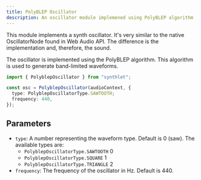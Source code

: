```yaml
---
title: PolyBLEP Oscillator
description: An oscillator module implemened using PolyBLEP algorithm
---
```



This module implements a synth oscillator. It's very similar to the native OscillatorNode found in Web Audio API. The difference is the implementation and, therefore, the sound.

The oscillator is implemented using the PolyBLEP algorithm. This algorithm is used to generate band-limited waveforms.

```ts
import { PolyblepOscillator } from "synthlet";

const osc = PolyblepOscillator(audioContext, {
  type: PolyblepOscillatorType.SAWTOOTH;
  frequency: 440,
});
```

<PolyblepExample />

## Parameters

- `type`: A number representing the waveform type. Default is 0 (saw). The available types are:
  - `PolyblepOscillatorType.SAWTOOTH` 0
  - `PolyblepOscillatorType.SQUARE` 1
  - `PolyblepOscillatorType.TRIANGLE` 2
- `frequency`: The frequency of the oscillator in Hz. Default is 440.
